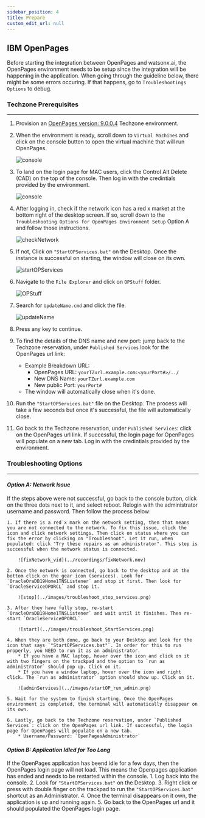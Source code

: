 ```yaml
---
sidebar_position: 4
title: Prepare
custom_edit_url: null
---
```

<div style={{ borderBottom: '1px solid #000', marginTop: '20px', marginBottom: '20px' }}></div>

## **IBM OpenPages**

Before starting the integration between OpenPages and watsonx.ai, the OpenPages environment needs to be setup since the integration will be happening in the application. When going through the guideline below, there might be some errors occuring. If that happens, go to `Troubleshootings Options` to debug. 
### **Techzone Prerequisites**
----
1. Provision an [OpenPages version: 9.0.0.4](https://techzone.ibm.com/collection/open-pages-grc-9x/environments) Techzone environment.
2. When the environment is ready, scroll down to `Virtual Machines` and click on the console button to open the virtual machine that will run OpenPages.

    ![console](../images/openConsole.png)

3. To land on the login page for MAC users, click the Control Alt Delete (CAD) on the top of the console. Then log in with the credintials provided by the environment.

    ![console](../images/CAD.png)

4. After logging in, check if the network icon has a red x market at the bottom right of the desktop screen. If so, scroll down to the `Troubleshooting Options for OpenPages Environment Setup` Option A and follow those instructions.

    ![checkNetwork](../images/troubleshoot_networkX.png)
    
5. If not, Click on `"StartOPServices.bat"` on the Desktop. Once the instance is successful on starting, the window will close on its own.
        
    ![startOPServices](../images/startOPApplications.png)
    
6. Navigate to the `File Explorer` and click on `OPStuff` folder. 

    ![OPStuff](../images/opstuff.png)

7. Search for `UpdateName.cmd` and click the file.

    ![updateName](../images/updateName.cmd.png)
    
8. Press any key to continue.
9. To find the details of the DNS name and new port: jump back to the Techzone reservation, under `Published Services` look for the OpenPages url link:
    * Example Breakdown URL:
        * OpenPages URL: `yourTZurl.example.com:<yourPort#>/../`
        * New DNS Name: `yourTZurl.example.com`
        * New public Port: `yourPort#`
    * The window will automatically close when it's done.
10. Run the `"StartOPServices.bat"` file on the Desktop. The process will take a few seconds but once it's successful, the file will automatically close.
11. Go back to the Techzone reservation, under `Published Services`: click on the OpenPages url link. If successful, the login page for OpenPages will populate on a new tab. Log in with the credintials provided by the environment.

### **Troubleshooting Options**
----
#### *Option A: Network Issue*
If the steps above were not successful, go back to the console button, click on the three dots next to it, and select reboot. Relogin with the administrator username and password. Then follow the process below: 

    1. If there is a red x mark on the network setting, then that means you are not connected to the network. To fix this issue, click the icon and click network settings. Then click on status where you can fix the error by clicking on "Troubleshoot". Let it run, when populated: click "Try these repairs as an administrator". This step is successful when the network status is connected.

        ![fixNetwork_vid](../recordings/fixNetwork.mov)
    
    2. Once the network is connected, go back to the desktop and at the bottom click on the gear icon (services). Look for `OracleOraDB19Home1TNSListener` and stop it first. Then look for `OracleServiceOPORCL` and stop it. 

        ![stop](../images/troubleshoot_stop_services.png)
    
    3. After they have fully stop, re-start `OracleOraDB19Home1TNSListener` and wait until it finishes. Then re-start `OracleServiceOPORCL`. 

        ![start](../images/troubleshoot_StartServices.png)
    
    4. When they are both done, go back to your Desktop and look for the icon that says `"StartOPServices.bat"`. In order for this to run properly, you NEED to run it as an administrator. 
        * If you have a MAC laptop, hover over the icon and click on it with two fingers on the trackpad and the option to `run as administrator` should pop up. Click on it. 
        * If you have a window laptop, hover over the icon and right click. The `run as administrator` option should show up. Click on it.  

        ![adminServices](../images/startOP_run_admin.png)
    
    5. Wait for the system to finish starting. Once the OpenPages environment is completed, the terminal will automatically disappear on its own.
    
    6. Lastly, go back to the Techzone reservation, under `Published Services`: click on the OpenPages url link. If successful, the login page for OpenPages will populate on a new tab.
        * Username/Password: `OpenPagesAdministrator`

#### *Option B: Application Idled for Too Long*
If the OpenPages application has beend idle for a few days, then the OpenPages login page will not load. This means the Openpages application has ended and needs to be restarted within the console. 
    1. Log back into the console.
    2. Look for `"StartOPServices.bat"` on the Desktop.
    3. Right click or press with double finger on the trackpad to run the `"StartOPServices.bat"` shortcut as an Administrator. 
    4. Once the terminal disappears on it own, the application is up and running again. 
    5. Go back to the OpenPages url and it should populated the OpenPages login page.
    